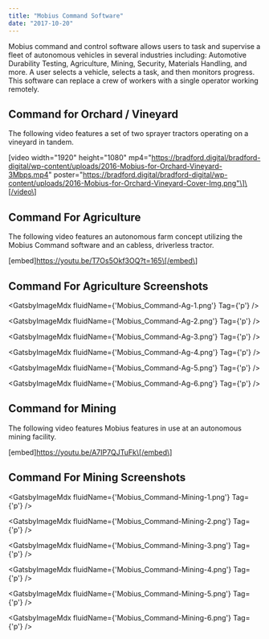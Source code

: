 ```yaml
---
title: "Mobius Command Software"
date: "2017-10-20"
---
```



Mobius command and control software allows users to task and supervise a fleet of autonomous vehicles in several industries including: Automotive Durability Testing, Agriculture, Mining, Security, Materials Handling, and more. A user selects a vehicle, selects a task, and then monitors progress. This software can replace a crew of workers with a single operator working remotely.

## Command for Orchard / Vineyard

The following video features a set of two sprayer tractors operating on a vineyard in tandem.

\[video width="1920" height="1080" mp4="https://bradford.digital/bradford-digital/wp-content/uploads/2016-Mobius-for-Orchard-Vineyard-3Mbps.mp4" poster="https://bradford.digital/bradford-digital/wp-content/uploads/2016-Mobius-for-Orchard-Vineyard-Cover-Img.png"\]\[/video\]

## Command For Agriculture

The following video features an autonomous farm concept utilizing the Mobius Command software and an cabless, driverless tractor.

\[embed\]https://youtu.be/T7Os5Okf3OQ?t=165\[/embed\]

## Command For Agriculture Screenshots

<GatsbyImageMdx fluidName={'Mobius_Command-Ag-1.png'} Tag={'p'} />

<GatsbyImageMdx fluidName={'Mobius_Command-Ag-2.png'} Tag={'p'} />

<GatsbyImageMdx fluidName={'Mobius_Command-Ag-3.png'} Tag={'p'} />

<GatsbyImageMdx fluidName={'Mobius_Command-Ag-4.png'} Tag={'p'} />

<GatsbyImageMdx fluidName={'Mobius_Command-Ag-5.png'} Tag={'p'} />

<GatsbyImageMdx fluidName={'Mobius_Command-Ag-6.png'} Tag={'p'} />

## Command for Mining

The following video features Mobius features in use at an autonomous mining facility.

\[embed\]https://youtu.be/A7IP7QJTuFk\[/embed\]

## Command For Mining Screenshots

<GatsbyImageMdx fluidName={'Mobius_Command-Mining-1.png'} Tag={'p'} />

<GatsbyImageMdx fluidName={'Mobius_Command-Mining-2.png'} Tag={'p'} />

<GatsbyImageMdx fluidName={'Mobius_Command-Mining-3.png'} Tag={'p'} />

<GatsbyImageMdx fluidName={'Mobius_Command-Mining-4.png'} Tag={'p'} />

<GatsbyImageMdx fluidName={'Mobius_Command-Mining-5.png'} Tag={'p'} />

<GatsbyImageMdx fluidName={'Mobius_Command-Mining-6.png'} Tag={'p'} />
